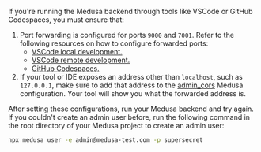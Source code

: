 If you're running the Medusa backend through tools like VSCode or GitHub Codespaces, you must ensure that:

1. Port forwarding is configured for ports `9000` and `7001`. Refer to the following resources on how to configure forwarded ports:
   - [VSCode local development.](https://code.visualstudio.com/docs/editor/port-forwarding)
   - [VSCode remote development.](https://code.visualstudio.com/docs/remote/ssh#_forwarding-a-port-creating-ssh-tunnel)
   - [GitHub Codespaces.](https://docs.github.com/en/codespaces/developing-in-a-codespace/forwarding-ports-in-your-codespace)
2. If your tool or IDE exposes an address other than `localhost`, such as `127.0.0.1`, make sure to add that address to the [admin_cors](/references/medusa-config) Medusa configuration. Your tool will show you what the forwarded address is.

After setting these configurations, run your Medusa backend and try again. If you couldn't create an admin user before, run the following command in the root directory of your Medusa project to create an admin user:

```bash
npx medusa user -e admin@medusa-test.com -p supersecret
```
